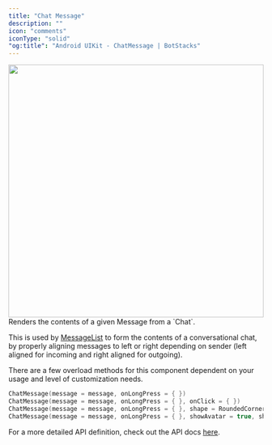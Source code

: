 ```yaml
---
title: "Chat Message"
description: ""
icon: "comments"
iconType: "solid"
"og:title": "Android UIKit - ChatMessage | BotStacks"
---
```


<img height="500" width="100%" src="/images/android-sdk/chat-message.png" />
Renders the contents of a given Message from a `Chat`.

This is used by [MessageList](#messagelist) to form the contents of a conversational chat, by properly aligning messages to left or right depending on sender (left aligned for incoming and right aligned for outgoing).

There are a few overload methods for this component dependent on your usage and level of customization needs.

```Kotlin
ChatMessage(message = message, onLongPress = { })
ChatMessage(message = message, onLongPress = { }, onClick = { })
ChatMessage(message = message, onLongPress = { }, shape = RoundedCornerShape(20.dp))
ChatMessage(message = message, onLongPress = { }, showAvatar = true, showTimestamp = false)
```

For a more detailed API definition, check out the API docs [here](https://docs.botstacks.ai/api-reference/introduction).
